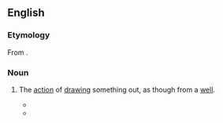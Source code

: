 ==English==

===Etymology===
From {{suffix|en|exantlate|ation}}.

===Noun===
{{en-noun|-}}

# {{lb|en|obsolete}} The [[action]] of [[draw#Verb|drawing]] something out, as though from a [[well#Noun|well]].
#* {{RQ:Browne Pseudodoxia Epidemica|edition=2nd|book=1|chapter=Of Credulity and Supinity|page=13|passage=[T]ruth which wiſe men ſay doth lye in a Well, is not recoverable but by '''exantlation'''.}}
#* {{RQ:Swift Tale of a Tub|section=I|sectionname=The Introduction|page=47|passage=[...] I do not doubt to lay open by Untwisting or Unwinding, and either to draw up by '''Exantlation''', or diſplay by Inciſion.}}